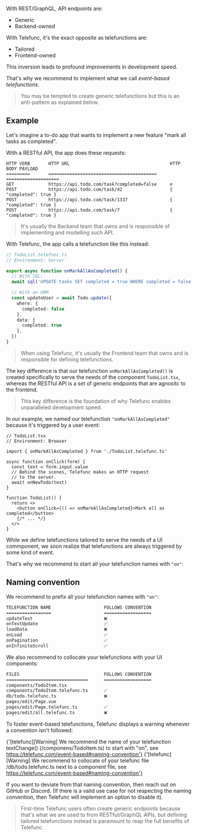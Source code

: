 
With REST/GraphQL, API endpoints are:
 - Generic
 - Backend-owned

With Telefunc, it's the exact opposite as telefunctions are:
 - Tailored
 - Frontend-owned

This inversion leads to profound improvements in development speed.

That's why we recommend to implement what we call *event-based telefunctions*.

> You may be tempted to create generic telefunctions but this is an anti-pattern as explained below.


## Example

Let's imagine a to-do app that wants to implement a new feature "mark all tasks as completed".

With a RESTful API, the app does these requests:

```
HTTP VERB       HTTP URL                                      HTTP BODY PAYLOAD
=========       =========================================     ====================
GET             https://api.todo.com/task?completed=false     ∅
POST            https://api.todo.com/task/42                  { "completed": true }
POST            https://api.todo.com/task/1337                { "completed": true }
POST            https://api.todo.com/task/7                   { "completed": true }
```

> It's usually the Backend team that owns and is responsible of implementing and modelling such API.

With Telefunc, the app calls a telefunction like this instead:

```ts
// TodoList.telefunc.ts
// Environment: Server

export async function onMarkAllAsCompleted() {
  // With SQL:
  await sql('UPDATE tasks SET completed = true WHERE completed = false')

  // With an ORM
  const updateUser = await Todo.update({
    where: {
      completed: false
    },
    data: {
      completed: true
    },
  })
}
```

> When using Telefunc, it's usually the Frontend team that owns and is responsible for defining telefunctions.

The key difference is that our telefunction `onMarkAllAsCompleted()` is created specifically to serve the needs of the component `TodoList.tsx`, whereas the RESTful API is a set of generic endpoints that are agnositc to the frontend.

> This key difference is the foundation of why Telefunc enables unparalleled development speed.

In our example, we named our telefunction `"onMarkAllAsCompleted"` because it's triggered by a user event:

```tsx
// TodoList.tsx
// Environment: Browser

import { onMarkAllAsCompleted } from './TodoList.telefunc.ts'

async function onClick(form) {
  const text = form.input.value
  // Behind the scenes, Telefunc makes an HTTP request
  // to the server.
  await onNewTodo(text)
}

function TodoList() {
  return <>
    <button onClick={() => onMarkAllAsCompleted}>Mark all as completed</button>
    {/* ... */}
  </>
}
```

While we define telefunctions tailored to serve the needs of a UI commponent, we soon realize that telefunctions are always triggered by some kind of event.

That's why we recommend to start all your telefunction names with `"on"`:





## Naming convention

We recommend to prefix all your telefunction names with `"on"`:

```bash
TELEFUNCTION NAME                    FOLLOWS CONVENTION
=================                    ==================
updateText                           ❌
onTextUpdate                         ✅
loadData                             ❌
onLoad                               ✅
onPagination                         ✅
onInfiniteScroll                     ✅
```

We also recommend to collocate your telefunctions with your UI components:

```bash
FILES                                FOLLOWS CONVENTION
===============================      ==================
components/TodoItem.tsx
components/TodoItem.telefunc.ts      ✅
db/todo.telefunc.ts                  ❌
pages/edit/Page.vue
pages/edit/Page.telefunc.ts          ✅
pages/edit/all.telefunc.ts           ❌
```

To foster event-based telefunctions, Telefunc displays a warning whenever a convention isn't followed:

<CodeBlock lineBreak={true}>{'[telefunc][Warning] We recommend the name of your telefunction textChange() (/componens/TodoItem.ts) to start with "on", see https://telefunc.com/event-based#naming-convention'}</CodeBlock>
<CodeBlock lineBreak={true}>{'[telefunc][Warning] We recommend to collocate of your telefunc file /db/todo.telefunc.ts next to a component file, see https://telefunc.com/event-based#naming-convention'}</CodeBlock>

If you want to deviate from that naming convention, then reach out on GitHub or Discord. (If there is a valid use case for not respecting the naming convention, then Telefunc will implement an option to disable it).

> First-time Telefunc users often create generic endpoints because that's what we are used to from RESTful/GraphQL APIs, but defining tailored telefunctions instead is paramount to reap the full benefits of Telefunc.
